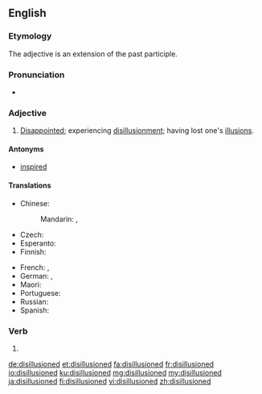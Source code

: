 ==English==

===Etymology===
The adjective is an extension of the past participle.

===Pronunciation===
* {{a|UK}} {{IPA|/dɪs.ɪˈluːʒənd/|lang=en}}

===Adjective===
{{en-adj}}

# [[disappointed|Disappointed]]; experiencing [[disillusionment]]; having lost one's [[illusion]]s.

====Antonyms====
* [[inspired]]

====Translations====
{{trans-top|experiencing disillusionment}}
* Chinese:
*: Mandarin: {{t|cmn|[[令]][[人]][[幻滅]][[的]]|sc=Hani}}, {{t|cmn|[[令]][[人]][[幻灭]][[的]]|tr=lìng rén huànmiè de|sc=Hani}}
* Czech: {{t|cs|rozčarovaný}}
* Esperanto: {{t|eo|seniluziigata}}
* Finnish: {{t|fi|pettynyt}}
{{trans-mid}}
* French: {{t+|fr|désillusionné}}, {{t+|fr|désabusé}}
* German: {{t+|de|desillusioniert}}, {{t+|de|enttäuscht}}
* Maori: {{t|mi|matekiri}}
* Portuguese: {{t|pt|desiludido}}
* Russian: {{t+|ru|разочаро́ванный}}
* Spanish: {{t|es|desilusionado}}
{{trans-bottom}}

===Verb===
{{head|en|verb form}}

# {{en-past of|disillusion}}

[[de:disillusioned]]
[[et:disillusioned]]
[[fa:disillusioned]]
[[fr:disillusioned]]
[[io:disillusioned]]
[[ku:disillusioned]]
[[mg:disillusioned]]
[[my:disillusioned]]
[[ja:disillusioned]]
[[fi:disillusioned]]
[[vi:disillusioned]]
[[zh:disillusioned]]